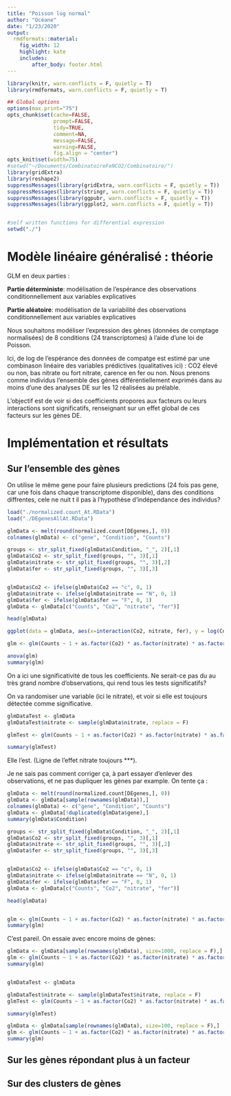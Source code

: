 ```yaml
---
title: "Poisson log normal"
author: "Océane"
date: "1/23/2020"
output: 
  rmdformats::material:
    fig_width: 12
    highlight: kate
    includes:
        after_body: footer.html
---
```


```r
library(knitr, warn.conflicts = F, quietly = T)
library(rmdformats, warn.conflicts = F, quietly = T)

## Global options
options(max.print="75")
opts_chunk$set(cache=FALSE,
               prompt=FALSE,
               tidy=TRUE,
               comment=NA,
               message=FALSE,
               warning=FALSE,
               fig.align = "center")
opts_knit$set(width=75)
#setwd("~/Documents/CombinatoireFeNCO2/Combinatoire/")
library(gridExtra)
library(reshape2)
suppressMessages(library(gridExtra, warn.conflicts = F, quietly = T))
suppressMessages(library(stringr, warn.conflicts = F, quietly = T))
suppressMessages(library(ggpubr, warn.conflicts = F, quietly = T))
suppressMessages(library(ggplot2, warn.conflicts = F, quietly = T))


#self written functions for differential expression
setwd("./")
```



# Modèle linéaire généralisé : théorie

GLM en deux parties : 

**Partie déterministe**: modélisation de l’espérance des observations conditionnellement aux variables explicatives 

**Partie aléatoire**: modélisation de la variabilité des observations conditionnellement aux variables explicatives 


Nous souhaitons modéliser l'expression des gènes (données de comptage normalisées) de 8 conditions (24 transcriptomes) à l'aide d'une loi de Poisson.

Ici, de log de l'espérance des données de compatge est estimé par une combinason linéaire des variables prédictives (qualitatives ici) : CO2 élevé ou non, bas nitrate ou fort nitrate, carence en fer ou non. Nous prenons comme individus l'ensemble des gènes différentiellement exprimés dans au moins d'une des analyses DE sur les 12 réalisées au prélable.

L'objectif est de voir si des coefficients propores aux facteurs ou leurs interactions sont significatifs, renseignant sur un effet global de ces facteurs sur les gènes DE.

# Implémentation et résultats

## Sur l'ensemble des gènes

On utilise le même gene pour faire plusieurs predictions (24 fois pas gene, car une fois dans chaque transcriptome disponible), dans des conditions diffrentes, cele ne nuit t il pas à l'hypothèse d'indépendance des individus?

```r
load("./normalized.count_At.RData")
load("./DEgenesAllAt.RData")

glmData <- melt(round(normalized.count[DEgenes,], 0))
colnames(glmData) <- c("gene", "Condition", "Counts")

groups <- str_split_fixed(glmData$Condition, "_", 2)[,1]
glmData$Co2 <- str_split_fixed(groups, "", 3)[,1]
glmData$nitrate <- str_split_fixed(groups, "", 3)[,2]
glmData$fer <- str_split_fixed(groups, "", 3)[,3]


glmData$Co2 <- ifelse(glmData$Co2 == "c", 0, 1)
glmData$nitrate <- ifelse(glmData$nitrate == "N", 0, 1)
glmData$fer <- ifelse(glmData$fer == "F", 0, 1)
glmData <- glmData[c("Counts", "Co2", "nitrate", "fer")]

head(glmData)

ggplot(data = glmData, aes(x=interaction(Co2, nitrate, fer), y = log(Counts), color = interaction(Co2, nitrate, fer))) + geom_boxplot(alpha = 0.4)

glm <- glm(Counts ~ 1 + as.factor(Co2) * as.factor(nitrate) * as.factor(fer), family = poisson(link="log"), data = glmData)

anova(glm)
summary(glm)
```


On a ici une significativité de tous les coefficients.
Ne serait-ce pas du au très grand nombre d'observations, qui rend tous les tests significatifs?

On va randomiser une variable (ici le nitrate), et voir si elle est toujours détectée comme significative.

```r
glmDataTest <- glmData
glmDataTest$nitrate <- sample(glmData$nitrate, replace = F)

glmTest <- glm(Counts ~ 1 + as.factor(Co2) * as.factor(nitrate) * as.factor(fer), family = poisson(link="log"), data = glmDataTest)

summary(glmTest)
```

Elle l'est. (Ligne de l'effet nitrate toujours ***).

Je ne sais pas comment corriger ça, à part essayer d'enlever des observations, et ne pas dupliquer les gènes par example. On tente ça : 

```r

glmData <- melt(round(normalized.count[DEgenes,], 0))
glmData <- glmData[sample(rownames(glmData)),]
colnames(glmData) <- c("gene", "Condition", "Counts")
glmData <- glmData[!duplicated(glmData$gene),]
summary(glmData$Condition)

groups <- str_split_fixed(glmData$Condition, "_", 2)[,1]
glmData$Co2 <- str_split_fixed(groups, "", 3)[,1]
glmData$nitrate <- str_split_fixed(groups, "", 3)[,2]
glmData$fer <- str_split_fixed(groups, "", 3)[,3]


glmData$Co2 <- ifelse(glmData$Co2 == "c", 0, 1)
glmData$nitrate <- ifelse(glmData$nitrate == "N", 0, 1)
glmData$fer <- ifelse(glmData$fer == "F", 0, 1)
glmData <- glmData[c("Counts", "Co2", "nitrate", "fer")]

head(glmData)


glm <- glm(Counts ~ 1 + as.factor(Co2) * as.factor(nitrate) * as.factor(fer), family = poisson(link="log"), data = glmData)
summary(glm)
```
C'est pareil.
On essaie avec encore moins de gènes: 
```r

glmData <- glmData[sample(rownames(glmData), size=1000, replace = F),]
glm <- glm(Counts ~ 1 + as.factor(Co2) * as.factor(nitrate) * as.factor(fer), family = poisson(link="log"), data = glmData)
summary(glm)


glmDataTest <- glmData

glmDataTest$nitrate <- sample(glmDataTest$nitrate, replace = F)
glmTest <- glm(Counts ~ 1 + as.factor(Co2) * as.factor(nitrate) * as.factor(fer), family = poisson(link="log"), data = glmDataTest)

summary(glmTest)

glmData <- glmData[sample(rownames(glmData), size=100, replace = F),]
glm <- glm(Counts ~ 1 + as.factor(Co2) * as.factor(nitrate) * as.factor(fer), family = poisson(link="log"), data = glmData)
summary(glm)
```

## Sur les gènes répondant plus à un facteur


## Sur des clusters de gènes